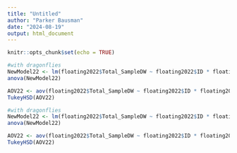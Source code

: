 ```yaml
---
title: "Untitled"
author: "Parker Bausman"
date: "2024-08-19"
output: html_document
---
```


```r
knitr::opts_chunk$set(echo = TRUE)
```

```r
#with dragonflies 
NewModel22 <- lm(floating2022$Total_SampleDW ~ floating2022$ID * floating2022$Date * floating2022$Pond)
anova(NewModel22)

AOV22 <- aov(floating2022$Total_SampleDW ~ floating2022$ID * floating2022$Date * floating2022$Pond)
TukeyHSD(AOV22)
```

```r
#with dragonflies 
NewModel22 <- lm(floating2022$Total_SampleDW ~ floating2022$ID * floating2022$Date + floating2022$Pond)
anova(NewModel22)

AOV22 <- aov(floating2022$Total_SampleDW ~ floating2022$ID * floating2022$Date + floating2022$Pond)
TukeyHSD(AOV22)
```